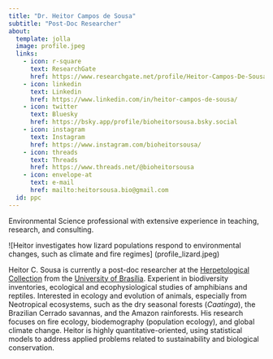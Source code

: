 ```yaml
---
title: "Dr. Heitor Campos de Sousa"
subtitle: "Post-Doc Researcher"
about: 
  template: jolla
  image: profile.jpeg
  links: 
    - icon: r-square
      text: ResearchGate
      href: https://www.researchgate.net/profile/Heitor-Campos-De-Sousa
    - icon: linkedin
      text: Linkedin
      href: https://www.linkedin.com/in/heitor-campos-de-sousa/
    - icon: twitter
      text: Bluesky
      href: https://bsky.app/profile/bioheitorsousa.bsky.social
    - icon: instagram
      text: Instagram
      href: https://www.instagram.com/bioheitorsousa/
    - icon: threads
      text: Threads
      href: https://www.threads.net/@bioheitorsousa
    - icon: envelope-at
      text: e-mail
      href: mailto:heitorsousa.bio@gmail.com
  id: ppc
---
```


::: {#ppc}
Environmental Science professional with extensive experience in teaching, research, and consulting.

\![Heitor investigates how lizard populations respond to environmental changes, such as climate and fire regimes\] (profile_lizard.jpeg)
:::

Heitor C. Sousa is currently a post-doc researcher at the [Herpetological Collection](https://chunb.org) from the [University of Brasília](https://www.unb.br). Experient in biodiversity inventories, ecological and ecophysiological studies of amphibians and reptiles. Interested in ecology and evolution of animals, especially from Neotropical ecosystems, such as the dry seasonal forests (*Caatinga*), the Brazilian Cerrado savannas, and the Amazon rainforests. His research focuses on fire ecology, biodemography (population ecology), and global climate change. Heitor is highly quantitative-oriented, using statistical models to address applied problems related to sustainability and biological conservation.
